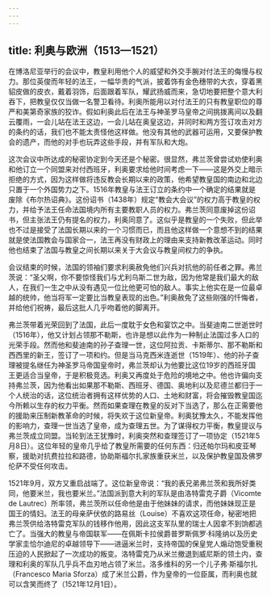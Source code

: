 ```yaml
---
---
---
```

title: 利奥与欧洲（1513—1521）
---




在博洛尼亚举行的会议中，教皇利用他个人的威望和外交手腕对付法王的侮慢与权力。那位英俊而年轻的法王，一幅华贵的气派，披着饰有金色穗带的大衣，穿着黑貂皮做的皮衣，戴着羽饰，后面跟着军队，耀武扬威而来，急切地要把整个意大利吞下，把教皇仅仅当做一名警卫看待。利奥所能用以对付法王的只有教皇职位的尊严和美第奇家族的狡诈。假如利奥此后在法王与神圣罗马皇帝之间挑拨离间以及翻云覆雨，一会儿站在法王这边，一会儿站在奥皇这边，并同时和两方签订攻击对方的条约的话，我们也不能太责怪他这样做。他没有其他的武器可运用，又要保护教会的遗产，而他的对手也玩弄这些手段，并有军队和大炮。

这次会议中所达成的秘密协定到今天还是个秘密。很显然，弗兰茨曾尝试劝使利奥和他订立一个同盟来对付西班牙，利奥要求给他时间考虑一下——这是外交上暗示拒绝的方式，因为这样做将违反教会长期以来的政策，他希望教皇国的南边和北边只置于一个外国势力之下。1516年教皇与法王订立的条约中一个确定的结果就是废除《布尔热诏典》。这份诏书（1438年）规定“教会大会议”的权力高于教皇的权力，并给予法王任命法国境内所有主要教职人员的权力。弗兰茨同意废掉这份诏书，但主张法王仍有提名的权力，利奥同意了。这似乎是教皇的一个失败，但此举也不过是接受了法国长期以来的一个习惯而已，而且他这样做一个意想不到的结果就是使法国教会与国家合一，法王再没有财政上的理由来支持新教改革运动。同时他也结束了法国与教皇之间长期以来关于大会议与教皇间权力的争执。

会议结束的时候，法国的领袖们要求利奥赦免他们兴兵对抗他的前任者之罪。弗兰茨说：“圣父啊，你不要惊怪我们与尤利乌斯二世为敌，因为他常是我们最大的敌人，在我们一生之中从没有遇见一位比他更可怕的敌人。事实上他实在是一位最卓越的统帅，他当将军一定要比当教皇表现的出色。”利奥赦免了这些刚强的忏悔者，并给他们祝祷，最后这批人几乎吻着他的脚离开。

弗兰茨带着光荣回到了法国，此后一度耽于女色和宴饮之中。当斐迪南二世逝世时（1516年），他又计划占领那不勒斯，也许是想以此作为一种制止法国过多人口的光荣手段。然而他和斐迪南的孙子查理一世，这位阿拉贡、卡斯蒂尔、那不勒斯和西西里的新王，签订了一项和约。但是当马克西米连逝世（1519年）、他的孙子查理被提名继任为神圣罗马帝国皇帝时，弗兰茨却认为他要比这位19岁的西班牙国王更适合当皇帝，于是积极竞选。利奥又再度处于危险的境地之中。他也许偏向支持弗兰茨，因为他看出如果那不勒斯、西班牙、德国、奥地利以及尼德兰都归于一个人统治的话，这位统治者拥有这样优势的人口、土地和财富，将会摧毁教皇国迄今所赖以生存的权力平衡。然而如果查理在教皇的反对下当选了，那么在正需要他的援助来压制新教革命的时候，将失欢于这位新皇帝。利奥犹豫太久，不能发挥他的影响力，查理一世当选了皇帝，成为查理五世。为了谋得权力平衡，教皇提议与弗兰茨成立同盟。当轮到法王犹豫时，利奥突然和查理签订了一项协定（1521年5月8日）。这位年轻的皇帝几乎给了教皇所需要的任何东西：归还帕尔玛和皮亚琴察，援助对抗费拉拉和路德，协助斯福尔扎家族重获米兰，以及保护教皇国及佛罗伦萨不受任何攻击。

1521年9月，双方又重启战端了。这位新皇帝说：“我的表兄弟弗兰茨和我所好类同，他要米兰，我也要米兰。”法国派到意大利的军队是由洛特雷克子爵（Vicomte de Lautrec）所率领，弗兰茨所以任命他是由于他妹妹的请求，而他妹妹现正是国王的情妇。法王的母亲萨伏依的路易丝（Louise）不喜欢这项任命，秘密地把弗兰茨供给洛特雷克军队的钱移作他用，因此这支军队里的瑞士人因拿不到饷都逃亡了。当强大的教皇与帝国联军——在佩斯卡拉侯爵普罗斯佩罗·科隆纳以及历史学家圭恰尔迪尼的卓越领导下——进逼米兰时，支持帝国的保皇党人煽动饱受重税压迫的人民掀起了一次成功的叛变。洛特雷克乃从米兰撤退到威尼斯的领土内，查理和利奥的军队几乎兵不血刃地占领了米兰。洛多维科的另一个儿子弗·斯福尔扎（Francesco Maria Sforza）成了米兰公爵，作为皇帝的一位臣属，而利奥也就可以含笑而终了（1521年12月1日）。